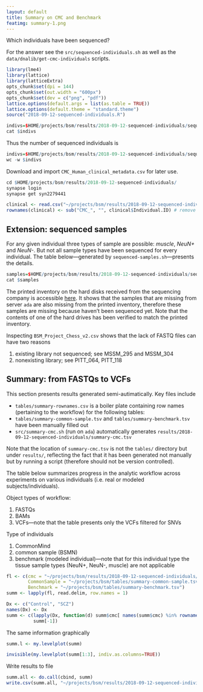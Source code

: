 ```yaml
---
layout: default
title: Summary on CMC and Benchmark
featimg: summary-1.png
---
```


Which individuals have been sequenced?

For the answer see the `src/sequenced-individuals.sh` as well as the `data/dnalib/get-cmc-individuals` scripts.

```r
library(lme4)
library(lattice)
library(latticeExtra)
opts_chunk$set(dpi = 144)
opts_chunk$set(out.width = "600px")
opts_chunk$set(dev = c("png", "pdf"))
lattice.options(default.args = list(as.table = TRUE))
lattice.options(default.theme = "standard.theme")
source("2018-09-12-sequenced-individuals.R")
```

```r
indivs=$HOME/projects/bsm/results/2018-09-12-sequenced-individuals/sequenced-individuals
cat $indivs
```

Thus the number of sequenced individuals is

```r
indivs=$HOME/projects/bsm/results/2018-09-12-sequenced-individuals/sequenced-individuals
wc -w $indivs
```

Download and import `CMC_Human_clinical_metadata.csv` for later use.

```r
cd $HOME/projects/bsm/results/2018-09-12-sequenced-individuals/
synapse login
synapse get syn2279441
```

```r
clinical <- read.csv("~/projects/bsm/results/2018-09-12-sequenced-individuals/CMC_Human_clinical_metadata.csv")
rownames(clinical) <- sub("CMC_", "", clinical$Individual.ID) # remove CMC_ prefix
```

## Extension: sequenced samples

For any given individual three types of sample are possible: *muscle*, *NeuN+* and *NeuN-*.  But not all sample types have been sequenced for every individual.  The table below---generated by `sequenced-samples.sh`---presents the details.

```r
samples=$HOME/projects/bsm/results/2018-09-12-sequenced-individuals/sequenced-samples
cat $samples
```

The printed inventory on the hard disks received from the sequencing company is accessible [here](https://photos.app.goo.gl/ttjSFEHPcSV1Wrvt5).  It shows that the samples that are missing from server `ada` are also missing from the printed inventory, therefore these samples are missing because haven't been sequenced yet.  Note that the contents of one of the hard drives has been verified to match the printed inventory.

Inspecting `BSM_Project_Chess_v2.csv` shows that the lack of FASTQ files can have two reasons

1. existing library not sequenced; see MSSM_295 and MSSM_304
1. nonexisting library; see PITT_064, PITT_118

## Summary: from FASTQs to VCFs

This section presents results generated semi-autimatically.  Key files include

* `tables/summary-rownames.csv` is a boiler plate containing row names (pertaining to the workflow) for the following tables:
* `tables/summary-common-sample.tsv` and `tables/summary-benchmark.tsv` have been manually filled out
* `src/summary-cmc.sh` (run on `ada`) automatically generates `results/2018-09-12-sequenced-individuals/summary-cmc.tsv`

Note that the location of `summary-cmc.tsv` is not the `tables/` directory but under `results/`, reflecting the fact that it has been generated not manually but by running a script (therefore should not be version controlled).

The table below summarizes progress in the analytic workflow across experiments on various individuals (i.e. real or modeled subjects/individuals).

Object types of workflow:

1. FASTQs
1. BAMs
1. VCFs---note that the table presents only the VCFs filtered for SNVs

Type of individuals

1. CommonMind
1. common sample (BSMN)
1. benchmark (modeled individual)---note that for this individual type the tissue sample types (NeuN+, NeuN-, muscle) are not applicable

```r
fl <- c(cmc = "~/projects/bsm/results/2018-09-12-sequenced-individuals/summary-cmc.tsv",
        CommonSample = "~/projects/bsm/tables/summary-common-sample.tsv",
        Benchmark = "~/projects/bsm/tables/summary-benchmark.tsv")
summ <- lapply(fl, read.delim, row.names = 1)
```

```r
Dx <- c("Control", "SCZ")
names(Dx) <- Dx
summ <- c(lapply(Dx, function(d) summ$cmc[ names(summ$cmc) %in% rownames(clinical[clinical$Dx == d, ]) ]),
          summ[-1])
```

The same information graphically

```r
summ.l <- my.levelplot(summ)
```

```r
invisible(my.levelplot(summ[1:3], indiv.as.columns=TRUE))
```

Write results to file

```r
summ.all <- do.call(cbind, summ)
write.csv(summ.all, "~/projects/bsm/results/2018-09-12-sequenced-individuals/summary-all.csv")
```
